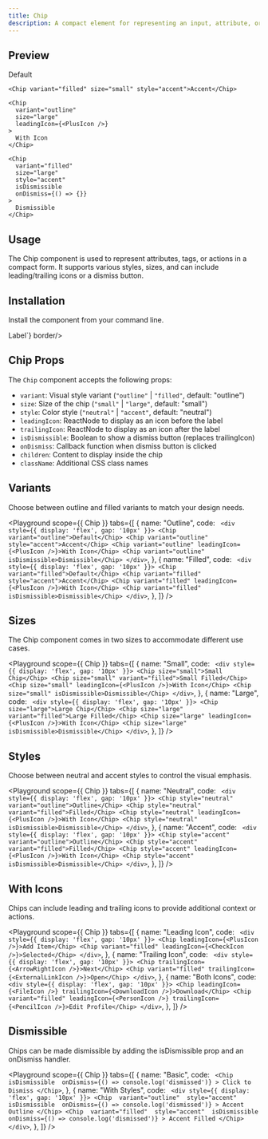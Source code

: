 ```yaml
---
title: Chip
description: A compact element for representing an input, attribute, or action.
---
```


## Preview

<Preview>
  <Flex style={{ gap: '24px', flexWrap: 'wrap' }}>
    <Chip variant="outline" size="small">Default</Chip>
    
    <Chip variant="filled" size="small" style="accent">Accent</Chip>
    
    <Chip 
      variant="outline" 
      size="large"
      leadingIcon={<PlusIcon />}
    >
      With Icon
    </Chip>
    
    <Chip 
      variant="filled" 
      size="large" 
      style="accent"
      isDismissible
      onDismiss={() => {}}
    >
      Dismissible
    </Chip>
  </Flex>
</Preview>

## Usage

The Chip component is used to represent attributes, tags, or actions in a compact form. It supports various styles, sizes, and can include leading/trailing icons or a dismiss button.

## Installation

Install the component from your command line.

<LiveProvider>
  <LiveEditor code={`npm install @raystack/apsara`} border language="shell" />
</LiveProvider>

<LiveProvider>
  <LiveEditor code={`import { Chip } from '@raystack/apsara/v1'

<Chip variant="outline" size="small">Label</Chip>`} border/>
</LiveProvider>

## Chip Props

The `Chip` component accepts the following props:

- `variant`: Visual style variant (`"outline"` | `"filled"`, default: "outline")
- `size`: Size of the chip (`"small"` | `"large"`, default: "small")
- `style`: Color style (`"neutral"` | `"accent"`, default: "neutral")
- `leadingIcon`: ReactNode to display as an icon before the label
- `trailingIcon`: ReactNode to display as an icon after the label
- `isDismissible`: Boolean to show a dismiss button (replaces trailingIcon)
- `onDismiss`: Callback function when dismiss button is clicked
- `children`: Content to display inside the chip
- `className`: Additional CSS class names

## Variants

Choose between outline and filled variants to match your design needs.

<Playground
  scope={{ Chip }}
  tabs={[
    {
      name: "Outline",
      code: `
      <div style={{ display: 'flex', gap: '10px' }}>
        <Chip variant="outline">Default</Chip>
        <Chip variant="outline" style="accent">Accent</Chip>
        <Chip variant="outline" leadingIcon={<PlusIcon />}>With Icon</Chip>
        <Chip variant="outline" isDismissible>Dismissible</Chip>
      </div>`,
    },
    {
      name: "Filled",
      code: `
      <div style={{ display: 'flex', gap: '10px' }}>
        <Chip variant="filled">Default</Chip>
        <Chip variant="filled" style="accent">Accent</Chip>
        <Chip variant="filled" leadingIcon={<PlusIcon />}>With Icon</Chip>
        <Chip variant="filled" isDismissible>Dismissible</Chip>
      </div>`,
    },
  ]}
/>

## Sizes

The Chip component comes in two sizes to accommodate different use cases.

<Playground
  scope={{ Chip }}
  tabs={[
    {
      name: "Small",
      code: `
      <div style={{ display: 'flex', gap: '10px' }}>
        <Chip size="small">Small Chip</Chip>
        <Chip size="small" variant="filled">Small Filled</Chip>
        <Chip size="small" leadingIcon={<PlusIcon />}>With Icon</Chip>
        <Chip size="small" isDismissible>Dismissible</Chip>
      </div>`,
    },
    {
      name: "Large",
      code: `
      <div style={{ display: 'flex', gap: '10px' }}>
        <Chip size="large">Large Chip</Chip>
        <Chip size="large" variant="filled">Large Filled</Chip>
        <Chip size="large" leadingIcon={<PlusIcon />}>With Icon</Chip>
        <Chip size="large" isDismissible>Dismissible</Chip>
      </div>`,
    },
  ]}
/>

## Styles

Choose between neutral and accent styles to control the visual emphasis.

<Playground
  scope={{ Chip }}
  tabs={[
    {
      name: "Neutral",
      code: `
      <div style={{ display: 'flex', gap: '10px' }}>
        <Chip style="neutral" variant="outline">Outline</Chip>
        <Chip style="neutral" variant="filled">Filled</Chip>
        <Chip style="neutral" leadingIcon={<PlusIcon />}>With Icon</Chip>
        <Chip style="neutral" isDismissible>Dismissible</Chip>
      </div>`,
    },
    {
      name: "Accent",
      code: `
      <div style={{ display: 'flex', gap: '10px' }}>
        <Chip style="accent" variant="outline">Outline</Chip>
        <Chip style="accent" variant="filled">Filled</Chip>
        <Chip style="accent" leadingIcon={<PlusIcon />}>With Icon</Chip>
        <Chip style="accent" isDismissible>Dismissible</Chip>
      </div>`,
    },
  ]}
/>

## With Icons

Chips can include leading and trailing icons to provide additional context or actions.

<Playground
  scope={{ Chip }}
  tabs={[
    {
      name: "Leading Icon",
      code: `
      <div style={{ display: 'flex', gap: '10px' }}>
        <Chip leadingIcon={<PlusIcon />}>Add Item</Chip>
        <Chip variant="filled" leadingIcon={<CheckIcon />}>Selected</Chip>
      </div>`,
    },
    {
      name: "Trailing Icon",
      code: `
      <div style={{ display: 'flex', gap: '10px' }}>
        <Chip trailingIcon={<ArrowRightIcon />}>Next</Chip>
        <Chip variant="filled" trailingIcon={<ExternalLinkIcon />}>Open</Chip>
      </div>`,
    },
    {
      name: "Both Icons",
      code: `
      <div style={{ display: 'flex', gap: '10px' }}>
        <Chip leadingIcon={<FileIcon />} trailingIcon={<DownloadIcon />}>Download</Chip>
        <Chip variant="filled" leadingIcon={<PersonIcon />} trailingIcon={<PencilIcon />}>Edit Profile</Chip>
      </div>`,
    },
  ]}
/>

## Dismissible

Chips can be made dismissible by adding the isDismissible prop and an onDismiss handler.

<Playground
  scope={{ Chip }}
  tabs={[
    {
      name: "Basic",
      code: `
      <Chip 
        isDismissible 
        onDismiss={() => console.log('dismissed')}
      >
        Click to Dismiss
      </Chip>`,
    },
    {
      name: "With Styles",
      code: `
      <div style={{ display: 'flex', gap: '10px' }}>
        <Chip 
          variant="outline" 
          style="accent" 
          isDismissible 
          onDismiss={() => console.log('dismissed')}
        >
          Accent Outline
        </Chip>
        <Chip 
          variant="filled" 
          style="accent" 
          isDismissible 
          onDismiss={() => console.log('dismissed')}
        >
          Accent Filled
        </Chip>
      </div>`,
    },
  ]}
/>

